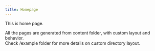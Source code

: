 ---
title: Homepage
---

This is home page.

All the pages are generated from content folder, with custom layout and behavior.  
Check /example folder for more details on custom directory layout.
